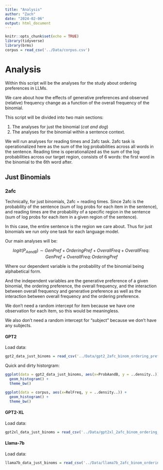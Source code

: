```yaml
---
title: "Analysis"
author: "Zach"
date: "2024-02-06"
output: html_document
---
```


```r
knitr::opts_chunk$set(echo = TRUE)
library(tidyverse)
library(brms)
corpus = read_csv('../Data/corpus.csv')
```

# Analysis

Within this script will be the analyses for the study about ordering preferences in LLMs.

We care about how the effects of generative preferences and observed (relative) frequency change as a function of the overall frequency of the binomial.

This script will be divided into two main sections:

1.  The analyses for just the binomial (*cat and dog*)
2.  The analyses for the binomial within a sentence context*.*

We will run analyses for reading times and 2afc task. 2afc task is operationalized here as the sum of the log probabilities across all words in the sentence. Reading time is operationalized as the sum of the log probabilities across our target region, consists of 6 words: the first word in the binomial to the 6th word after.

## Just Binomials

### 2afc

Technically, for just binomials, 2afc = reading times. Since 2afc is the probability of the sentence (sum of log probs for each item in the sentence), and reading times are the probability of a specific region in the sentence (sum of log probs for each item in a given region of the sentence).

In this case, the entire sentence is the region we care about. Thus for just binomials we run only one task for each language model.

Our main analyses will be:

$$
logit(P_{AandB}) \sim GenPref + OrderingPref + Overall Freq + OverallFreq \colon GenPref + OverallFreq \colon OrderingPref
$$

Where our dependent variable is the probability of the binomial being alphabetical form.

And the independent variables are the generative preference of a given binomial, the ordering preference, the overall frequency, and the interaction between overall frequency and generative preference as well as the interaction between overall frequency and the ordering preference.

We don't need a random intercept for item because we have one observation for each item, so this would be meaningless.

We also don't need a random intercept for "subject" because we don't have any subjects.

<!--# do we have no random effects here?? Surely I'm forgetting something -->

#### GPT2

Load data:

```r
gpt2_data_just_binoms = read_csv('../Data/gpt2_2afc_binom_ordering_prefs.csv')
```

Quick and dirty historgram:

```r
ggplot(data = gpt2_data_just_binoms, aes(x=ProbAandB, y = ..density..)) +
  geom_histogram() +
  theme_bw()

ggplot(data = corpus, aes(x=RelFreq, y = ..density..)) +
  geom_histogram() +
  theme_bw()
```

#### GPT2-XL

Load data:

```r
gpt2xl_data_just_binoms = read_csv('../Data/gpt2xl_2afc_binom_ordering_prefs.csv')
```

#### Llama-7b

Load data:

```r
llama7b_data_just_binoms = read_csv('../Data/llama7b_2afc_binom_ordering_prefs.csv')
```
